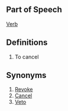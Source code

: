 ==Part of Speech==
[[Verb]]
==Definitions==
#To cancel
==Synonyms==
#[[Revoke]]
#[[Cancel]]
#[[Veto]]